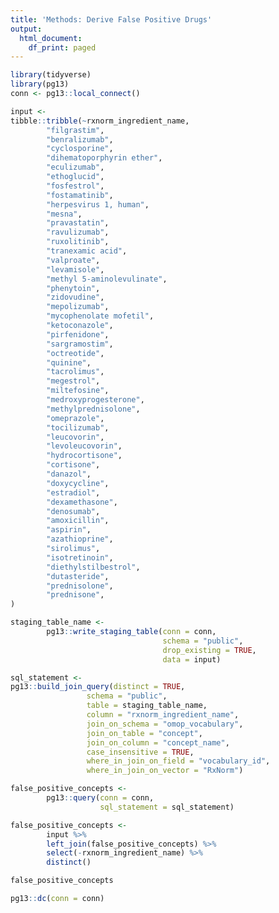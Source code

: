 ```yaml
---
title: 'Methods: Derive False Positive Drugs'
output:
  html_document:
    df_print: paged
---
```



```r
library(tidyverse)
library(pg13)
conn <- pg13::local_connect()
```



```r
input <-
tibble::tribble(~rxnorm_ingredient_name,
        "filgrastim",
        "benralizumab",
        "cyclosporine",
        "dihematoporphyrin ether",
        "eculizumab",
        "ethoglucid",
        "fosfestrol",
        "fostamatinib",
        "herpesvirus 1, human",
        "mesna",
        "pravastatin",
        "ravulizumab",
        "ruxolitinib",
        "tranexamic acid",
        "valproate",
        "levamisole",
        "methyl 5-aminolevulinate",
        "phenytoin",
        "zidovudine",
        "mepolizumab",
        "mycophenolate mofetil",
        "ketoconazole",
        "pirfenidone",
        "sargramostim",
        "octreotide",
        "quinine",
        "tacrolimus",
        "megestrol",
        "miltefosine",
        "medroxyprogesterone",
        "methylprednisolone",
        "omeprazole",
        "tocilizumab",
        "leucovorin",
        "levoleucovorin",
        "hydrocortisone",
        "cortisone",
        "danazol",
        "doxycycline",
        "estradiol",
        "dexamethasone",
        "denosumab",
        "amoxicillin",
        "aspirin",
        "azathioprine",
        "sirolimus",
        "isotretinoin",
        "diethylstilbestrol",
        "dutasteride",
        "prednisolone",
        "prednisone",
)
```


```r
staging_table_name <- 
        pg13::write_staging_table(conn = conn, 
                                  schema = "public",
                                  drop_existing = TRUE,
                                  data = input)

sql_statement <-
pg13::build_join_query(distinct = TRUE,
                 schema = "public",
                 table = staging_table_name,
                 column = "rxnorm_ingredient_name",
                 join_on_schema = "omop_vocabulary",
                 join_on_table = "concept",
                 join_on_column = "concept_name",
                 case_insensitive = TRUE,
                 where_in_join_on_field = "vocabulary_id",
                 where_in_join_on_vector = "RxNorm")

false_positive_concepts <-
        pg13::query(conn = conn, 
                    sql_statement = sql_statement) 

false_positive_concepts <-
        input %>%
        left_join(false_positive_concepts) %>%
        select(-rxnorm_ingredient_name) %>%
        distinct()

false_positive_concepts
```




```r
pg13::dc(conn = conn)
```


